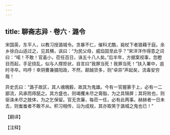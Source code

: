 ```yaml
---
---
---
```

title: 聊斋志异 · 卷六 · 潞令
---

宋国英，东平人，以教习授潞城令。贪暴不仁，催科尤酷，毙杖下者狼藉于庭。余乡徐白山适过之，见其横，讽曰：“为民父母，威焰固至此乎？”宋洋洋作得意之词曰：“喏！不敢！官虽小，莅任百日，诛五十八人矣。”后半年，方据案视事，忽瞪目而起，手足挠乱，似与人撑拒状，自言曰“我罪当死！我罪当死！”扶入署中，逾时寻卒。呜呼！幸阴曹兼摄阳政，不然，颠越货多，则“卓异”声起矣，流毒安穷哉！

异史氏曰：“潞子故区，其人魂魄毅，故其为鬼雄。今有一官握篆于上，必有一二鄙流，风承而痔舐之。其方盛也，则竭攫未尽之膏脂，为之具锦屏；其将败也，则驱诛未尽之肢体，为之乞保留。官无贪廉，每莅一任，必有此两事。赫赫者一日未去，则蚩蚩者不敢不从。积习相传，沿为成规，其亦取笑于潞城之鬼也已！”

【翻译】

【注释】

